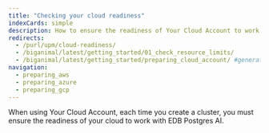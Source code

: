 ```yaml
---
title: "Checking your cloud readiness"
indexCards: simple
description: How to ensure the readiness of Your Cloud Account to work with EDB Postgres AI.
redirects:
  - /purl/upm/cloud-readiness/
  - /biganimal/latest/getting_started/01_check_resource_limits/
  - /biganimal/latest/getting_started/preparing_cloud_account/ #generated for BigAnimal URL path removal branch
navigation:
  - preparing_aws
  - preparing_azure
  - preparing_gcp
---
```


When using Your Cloud Account, each time you create a cluster, you must ensure the readiness of your cloud to work with EDB Postgres AI.